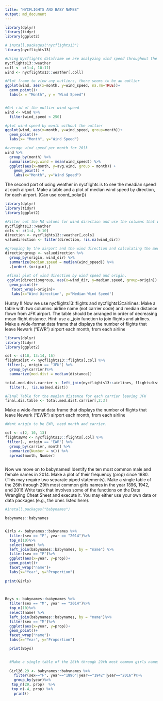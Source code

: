 ```yaml
---
title: "NYCFLIGHTS AND BABY NAMES"
output: md_document
---
```


```r
library(dplyr)
library(tidyr)
library(ggplot2)

# install.packages("nycflights13")
library(nycflights13)

#Using Nycflights dataframe we are analyzing wind speed throughout the 2013 year.
nycflights13::weather
coll <- c(1:4, 10:11)
wind <- nycflights13::weather[,coll]

#Plot frame to view any outliers, there seems to be an outlier
ggplot(wind, aes(x=month, y=wind_speed, na.rm=TRUE))+
  geom_point()+
  labs(x = "Month", y = "Wind Speed")


#Get rid of the outlier wind speed
wind <- wind %>% 
  filter(wind_speed < 250)

#plot wind speed by month without the outlier
ggplot(wind, aes(x=month, y=wind_speed, group=month))+
  geom_point()+
  labs(x= "Month", y="Wind Speed")

#average wind speed per month for 2013
wind %>%
  group_by(month) %>%
  summarise(avg.wind = mean(wind_speed)) %>%
  ggplot(aes(x=month, y=avg.wind, group = month)) +
    geom_point() +
    labs(x="Month", y="Wind Speed")
```
The second part of using weather in nycflights is to see the meadian speed at each airport. Make a table and a plot of median wind speed by direction, for each airport. (Can use coord_polar())


```r

library(dplyr)
library(tidyr)
library(ggplot2)

#Filter out the NA values for wind direction and use the columns that will be of use.
nycflights13::weather
cols <- c(1:4, 9:10)
direction <- nycflights13::weather[,cols]
valuedirection <- filter(direction, !is.na(wind_dir))

#grouping by the airport and the wind direction and calculating the med wind speed by origin.
directiongroup <- valuedirection %>%
  group_by(origin, wind_dir) %>%
  summarize(median.speed = median(wind_speed)) %>%
  .[order(.$origin),]
  
 #final plot of wind direction by wind speed and origin.
 ggplot(directiongroup, aes(x=wind_dir, y=median.speed, group=origin)) +
  geom_point()+
   facet_wrap(~origin)+
   labs(x="Wind Direction", y="Median Wind Speed")

```

Hurray !! Now we use nycflights13::flights and nycflights13::airlines:
Make a table with two columns: airline name (not carrier code) and median distance flown from JFK airport. The table should be arranged in order of decreasing mean flight distance. Hint: use a _join function to join flights and airlines.
Make a wide-format data frame that displays the number of flights that leave Newark ("EWR") airport each month, from each airline

```r

library(dplyr)
library(tidyr)
library(ggplot2)

col <- c(10, 13:14, 16)
flightsdist <- nycflights13::flights[,col] %>%
 filter(., origin == "JFK") %>%
  group_by(carrier)%>%
  summarize(med.dist = median(distance))

total.med.dist.carrier <- left_join(nycflights13::airlines, flightsdist, by="carrier") %>%
  filter(., !is.na(med.dist))

#Final Table for the median distance for each carrier leaving JFK
final.dis.table <- total.med.dist.carrier[,2:3]

```
Make a wide-format data frame that displays the number of flights that leave Newark ("EWR") airport each month, from each airline

```r

#Want origin to be EWR, need month and carrier.

col <- c(2, 10, 13)
flightsEWR <- nycflights13::flights[,col] %>%
 filter(., origin == "EWR") %>%
  group_by(carrier, month) %>%
  summarize(Number = n()) %>%
  spread(month, Number)
         

```

Now we move on to babynames!
Identify the ten most common male and female names in 2014. Make a plot of their frequency (prop) since 1880. (This may require two separate piped statements).
Make a single table of the 26th through 29th most common girls names in the year 1896, 1942, and 2016
Write task that involves some of the functions on the Data Wrangling Cheat Sheet and execute it. You may either use your own data or data packages (e.g., the ones listed here).


```r
#install.packages("babynames")

babynames::babynames 


Girls <- babynames::babynames %>%
  filter(sex == "F", year == "2014")%>%
  top_n(10)%>%
  select(name) %>%
  left_join(babynames::babynames, by = "name") %>%
  filter(sex == "F")%>%
  ggplot(aes(x=year, y=prop))+
  geom_point()+
  facet_wrap("name")+
  labs(x="Year", y="Proportion")
  
print(Girls)

  
  
Boys <- babynames::babynames %>%
  filter(sex == "M", year == "2014")%>%
  top_n(10)%>%
  select(name) %>%
  left_join(babynames::babynames, by = "name")%>%
  filter(sex == "M")%>%
  ggplot(aes(x=year, y=prop))+
  geom_point()+
  facet_wrap("name")+
  labs(x="Year", y="Proportion")

  print(Boys)
  

  #Make a single table of the 26th through 29th most common girls names in the year 1896, 1942, and 2016 (Except there isnt 2016 data ....)
  
  Girl26.29 <- babynames::babynames %>%
    filter(sex=="F", year=="1896"|year=="1942"|year=="2016")%>%
    group_by(year)%>%
   top_n(29, prop)  %>%
   top_n(-4, prop) %>%
    print()
```







